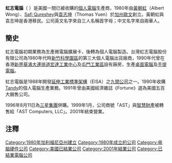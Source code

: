 {{Infobox company
|name = 虹志電腦
|name_en = AST Research, Inc.
|trade_name = 虹志電腦（AST Computer）
|logo = AST Research logo.svg
|logo_upright = 0.75
|image = BlizzardIrvine (crop).jpg
|image_caption = 虹志電腦原總部，現為[[暴雪娛樂|暴雪娛樂]]使用
|founded = 1980年（加州[[歐文_(加利福尼亞州)|歐文]]）
|type = [[子公司|子公司]]
|location = {{USA}}[[加利福尼亞州|加利福尼亞州]][[歐文_(加利福尼亞州)|歐文]]
|founder = [[黃朝虹|黃朝虹]]（Albert Wong）<br>[[Safi_Qureshey|Safi Qureshey]]<br>[[袁志坤|袁志坤]]
|fate = 解散
|defunct = 1999年
|parent = [[三星電子|三星電子]]（1997－1999年）
|website= [https://web.archive.org/web/19961029101719/http://ast.com/ ast.com] (archived)
}}
'''虹志電腦'''（{{lang-en|AST Research, Inc.}} ）是美國一間已被收購的[[個人電腦|個人電腦]]生產商，1980年由[[黃朝虹|黃朝虹]]（Albert Wong）、[[Safi_Qureshey|Safi Qureshey]]與[[袁志坤|袁志坤]]（Thomas Yuen）於[[加州|加州]][[歐文_(加利福尼亞州)|歐文]]創立。黃朝虹與袁志坤是香港移民。公司英文名字來自三人名稱首字母；中文名字來自兩華人。

==簡史==
虹志電腦初期業務為生產微電腦擴展卡，後轉為個人電腦製造。台灣虹志電腦股份有限公司為1980年代時[[新竹科學園區|新竹科學園區]]的第三大個人電腦出貨廠商，1990年代曾在香港[[新界|新界]][[葵涌|葵涌]][[大連排道|大連排道]][[宏達工業中心|宏達工業中心]]及[[屯門工業區|屯門工業區]]設有廠房，生產[[桌面電腦|桌面電腦]]及[[手提電腦|手提電腦]]。

虹志電腦是1988年開發[[延伸工業標準架構|延伸工業標準架構]]（EISA）之[[九人幫|九間公司]]之一。1990年收購[[Tandy|Tandy]]的個人電腦生產業務。1991年曾由美國經濟雜誌《Fortune》選為美國五百大銷售公司。

1996年8月11日為[[三星集團|三星集團]]併購。1999年1月，公司商號「AST」與[[智慧財產|智慧財產]]被轉售給「AST Computers, LLC」。2001年結束營業。

==注釋==
{{reflist}}

[[Category:1980年加利福尼亞州建立|Category:1980年加利福尼亞州建立]]
[[Category:1980年成立的公司|Category:1980年成立的公司]]
[[Category:电脑硬件公司|Category:电脑硬件公司]]
[[Category:美國已結業公司|Category:美國已結業公司]]
[[Category:2001年結業公司|Category:2001年結業公司]]
[[Category:已結業電腦公司|Category:已結業電腦公司]]